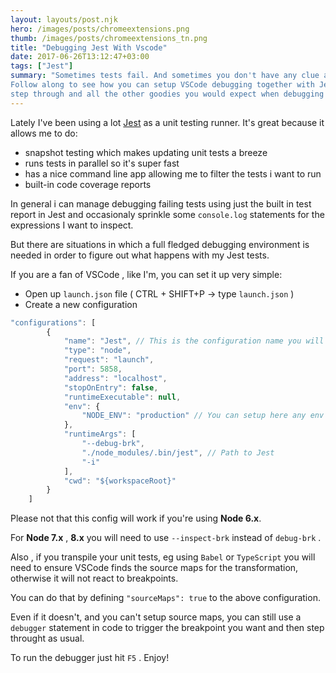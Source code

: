 ```yaml
---
layout: layouts/post.njk
hero: /images/posts/chromeextensions.png
thumb: /images/posts/chromeextensions_tn.png
title: "Debugging Jest With Vscode"
date: 2017-06-26T13:12:47+03:00
tags: ["Jest"]
summary: "Sometimes tests fail. And sometimes you don't have any clue as to why they do... 
Follow along to see how you can setup VSCode debugging together with Jest to get breakpoints,
step through and all the other goodies you would expect when debugging a piece of code."
---
```


Lately I've been using a lot [Jest](http://facebook.github.io/jest/) as a unit testing runner. It's great because it allows me to do:

- snapshot testing which makes updating unit tests a breeze
- runs tests in parallel so it's super fast
- has a nice command line app allowing me to filter the tests i want to run
- built-in code coverage reports

In general i can manage debugging failing tests using just the built in test report
in Jest and occasionaly sprinkle some `console.log` statements for the expressions I want to inspect.

But there are situations in which a full fledged debugging environment is needed in order to figure
out what happens with my Jest tests.

If you are a fan of VSCode , like I'm, you can set it up very simple:

- Open up `launch.json` file ( CTRL + SHIFT+P -> type `launch.json` )
- Create a new configuration

```js
"configurations": [
        {
            "name": "Jest", // This is the configuration name you will see in debug sidebar
            "type": "node",
            "request": "launch",
            "port": 5858,
            "address": "localhost",
            "stopOnEntry": false,
            "runtimeExecutable": null,
            "env": {
                "NODE_ENV": "production" // You can setup here any env vars you
            },
            "runtimeArgs": [
                "--debug-brk",
                "./node_modules/.bin/jest", // Path to Jest
                "-i"
            ],
            "cwd": "${workspaceRoot}"
        }
    ]
```

Please not that this config will work if you're using **Node 6.x**.

For **Node 7.x** , **8.x** you will need to use `--inspect-brk` instead of `debug-brk` .

Also , if you transpile your unit tests, eg using `Babel` or `TypeScript` you will need to ensure VSCode finds the source maps for the transformation, otherwise it will not react to breakpoints.

You can do that by defining `"sourceMaps": true` to the above configuration.

Even if it doesn't, and you can't setup source maps, you can still use a `debugger` statement in code to trigger the breakpoint you want and then step throught as usual.

To run the debugger just hit `F5` . Enjoy!
